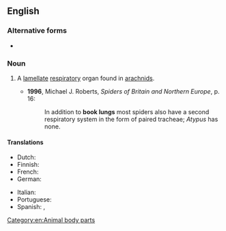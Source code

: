 ==English==
{{wikipedia}}

===Alternative forms===
* {{l|en|book-lung}}

===Noun===
{{en-noun}}

# {{lb|en|arachnology}} A [[lamellate]] [[respiratory]] organ found in [[arachnids]].
#* '''1996''', Michael J. Roberts, ''Spiders of Britain and Northern Europe'', p. 16:
#*:In addition to '''book lungs''' most spiders also have a second respiratory system in the form of paired tracheae; ''Atypus'' has none.

====Translations====
{{trans-top|A lamellate respiratory organ found in arachnids}}
* Dutch: {{t+|nl|boeklong|f|m}}
* Finnish: {{t|fi|kirjakeuhko}}
* French: {{t|fr|phyllotrachée|f}}
* German: {{t|de|Buchlunge|f}}
{{trans-mid}}
* Italian: {{t|it|polmone a libro|m}}
* Portuguese: {{t|pt|filotraquéia|f}}
* Spanish: {{t|es|pulmón en libro|m}}, {{t|es|filotráquea|f}}
{{trans-bottom}}

[[Category:en:Animal body parts]]